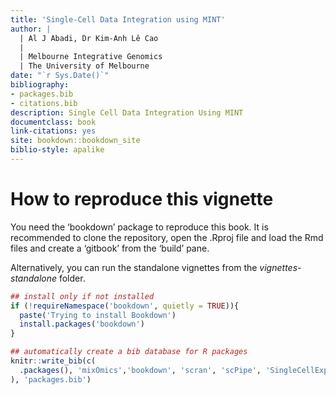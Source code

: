 ```yaml
--- 
title: 'Single-Cell Data Integration using MINT'
author: |
  | Al J Abadi, Dr Kim-Anh Lê Cao
  |
  | Melbourne Integrative Genomics
  | The University of Melbourne
date: "`r Sys.Date()`"
bibliography:
- packages.bib
- citations.bib
description: Single Cell Data Integration Using MINT
documentclass: book
link-citations: yes
site: bookdown::bookdown_site
biblio-style: apalike
---
```


# How to reproduce this vignette {-}

You need the 'bookdown' package to reproduce this book. It is recommended to clone the repository, open the .Rproj file and load the Rmd files and create a 'gitbook' from the 'build' pane.

Alternatively, you can run the standalone vignettes from the *vignettes-standalone* folder.

```r
## install only if not installed
if (!requireNamespace('bookdown', quietly = TRUE)){
  paste('Trying to install Bookdown')
  install.packages('bookdown')
}
```


```r
## automatically create a bib database for R packages
knitr::write_bib(c(
  .packages(), 'mixOmics','bookdown', 'scran', 'scPipe', 'SingleCellExperiment'
), 'packages.bib')
```

